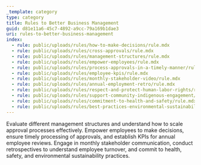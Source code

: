 ```yaml
---
_template: category
type: category
title: Rules to Better Business Management
guid: d81e11a6-45c7-4892-a9cc-79a169b1dae3
uri: rules-to-better-business-management
index:
  - rule: public/uploads/rules/how-to-make-decisions/rule.mdx
  - rule: public/uploads/rules/cross-approvals/rule.mdx
  - rule: public/uploads/rules/management-structures/rule.mdx
  - rule: public/uploads/rules/empower-employees/rule.mdx
  - rule: public/uploads/rules/process-approvals-in-a-timely-manner/rule.mdx
  - rule: public/uploads/rules/employee-kpis/rule.mdx
  - rule: public/uploads/rules/monthly-stakeholder-video/rule.mdx
  - rule: public/uploads/rules/annual-employment-retro/rule.mdx
  - rule: public/uploads/rules/respect-and-protect-human-labor-rights/rule.mdx
  - rule: public/uploads/rules/support-community-indigenous-engagement/rule.mdx
  - rule: public/uploads/rules/commitment-to-health-and-safety/rule.mdx
  - rule: public/uploads/rules/best-practices-environmental-sustainability/rule.mdx
---
```


Evaluate different management structures and understand how to scale approval processes effectively. Empower employees to make decisions, ensure timely processing of approvals, and establish KPIs for annual employee reviews. Engage in monthly stakeholder communication, conduct retrospectives to understand employee turnover, and commit to health, safety, and environmental sustainability practices.
